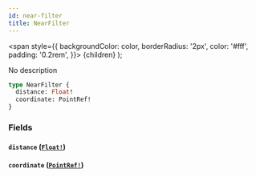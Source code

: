 ```yaml
---
id: near-filter
title: NearFilter
---
```


<span
style={{
      backgroundColor: color,
      borderRadius: '2px',
      color: '#fff',
      padding: '0.2rem',
    }}>
{children}
</span>
);

No description

```graphql
type NearFilter {
  distance: Float!
  coordinate: PointRef!
}
```

### Fields

#### `distance` ([`Float!`](/docs/schema/scalars/float))

#### `coordinate` ([`PointRef!`](/docs/schema/inputs/point-ref))
